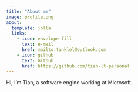 ```yaml
---
title: "About me"
image: profile.png
about:
  template: jolla
  links:
    - icon: envelope-fill
      text: e-mail
      href: mailto:tanklel@outlook.com
    - icon: github
      text: Github
      href: https://github.com/tian-lt-personal
---
```


Hi, I'm Tian, a software engine working at Microsoft.
